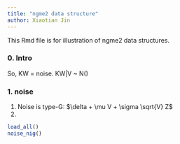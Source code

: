 ```yaml
---
title: "ngme2 data structure"
author: Xiaotian Jin
---
```


This Rmd file is for illustration of ngme2 data structures.

### 0. Intro

So, KW = noise. KW|V ~ N()

### 1. noise

1. Noise is type-G: $\delta + \mu V + \sigma \sqrt{V} Z$
2.

```r
load_all()
noise_nig()
```
